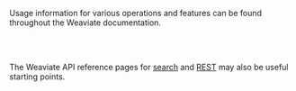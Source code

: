 Usage information for various operations and features can be found throughout the Weaviate documentation.


<br />
<CardsSection items={howToGuidesCardsData} />
<br />

The Weaviate API reference pages for [search](/docs/weaviate/api/graphql) and [REST](/docs/weaviate/api/rest) may also be useful starting points.
